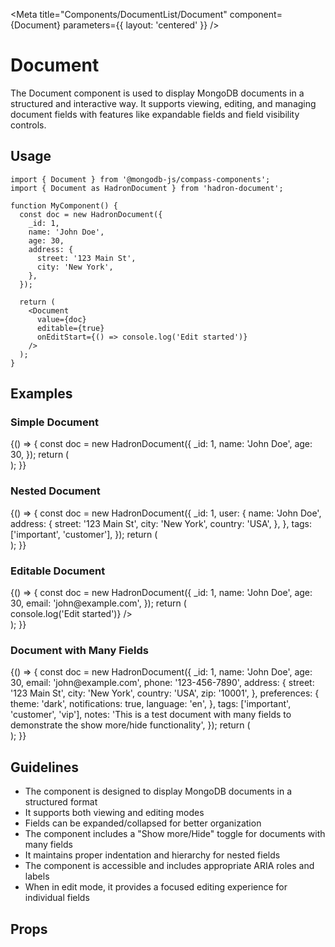 
<Meta
  title="Components/DocumentList/Document"
  component={Document}
  parameters={{ layout: 'centered' }}
/>

# Document

The Document component is used to display MongoDB documents in a structured and interactive way. It supports viewing, editing, and managing document fields with features like expandable fields and field visibility controls.

## Usage

```tsx
import { Document } from '@mongodb-js/compass-components';
import { Document as HadronDocument } from 'hadron-document';

function MyComponent() {
  const doc = new HadronDocument({
    _id: 1,
    name: 'John Doe',
    age: 30,
    address: {
      street: '123 Main St',
      city: 'New York',
    },
  });

  return (
    <Document
      value={doc}
      editable={true}
      onEditStart={() => console.log('Edit started')}
    />
  );
}
```

## Examples

### Simple Document

<Story name="Simple">
  {() => {
    const doc = new HadronDocument({
      _id: 1,
      name: 'John Doe',
      age: 30,
    });
    return (
      <div style={{ width: '600px', padding: '20px' }}>
        <Document value={doc} />
      </div>
    );
  }}
</Story>

### Nested Document

<Story name="Nested">
  {() => {
    const doc = new HadronDocument({
      _id: 1,
      user: {
        name: 'John Doe',
        address: {
          street: '123 Main St',
          city: 'New York',
          country: 'USA',
        },
      },
      tags: ['important', 'customer'],
    });
    return (
      <div style={{ width: '600px', padding: '20px' }}>
        <Document value={doc} />
      </div>
    );
  }}
</Story>

### Editable Document

<Story name="Editable">
  {() => {
    const doc = new HadronDocument({
      _id: 1,
      name: 'John Doe',
      age: 30,
      email: 'john@example.com',
    });
    return (
      <div style={{ width: '600px', padding: '20px' }}>
        <Document
          value={doc}
          editable={true}
          onEditStart={() => console.log('Edit started')}
        />
      </div>
    );
  }}
</Story>

### Document with Many Fields

<Story name="ManyFields">
  {() => {
    const doc = new HadronDocument({
      _id: 1,
      name: 'John Doe',
      age: 30,
      email: 'john@example.com',
      phone: '123-456-7890',
      address: {
        street: '123 Main St',
        city: 'New York',
        country: 'USA',
        zip: '10001',
      },
      preferences: {
        theme: 'dark',
        notifications: true,
        language: 'en',
      },
      tags: ['important', 'customer', 'vip'],
      notes:
        'This is a test document with many fields to demonstrate the show more/hide functionality',
    });
    return (
      <div style={{ width: '600px', padding: '20px' }}>
        <Document value={doc} />
      </div>
    );
  }}
</Story>

## Guidelines

- The component is designed to display MongoDB documents in a structured format
- It supports both viewing and editing modes
- Fields can be expanded/collapsed for better organization
- The component includes a "Show more/Hide" toggle for documents with many fields
- It maintains proper indentation and hierarchy for nested fields
- The component is accessible and includes appropriate ARIA roles and labels
- When in edit mode, it provides a focused editing experience for individual fields

## Props

<Controls />
